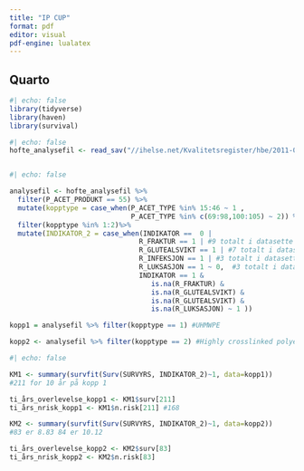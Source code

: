```yaml
---
title: "IP CUP"
format: pdf
editor: visual
pdf-engine: lualatex
---
```


## Quarto

```r
#| echo: false
library(tidyverse)
library(haven)
library(survival)


```

```r
#| echo: false
hofte_analysefil <- read_sav("//ihelse.net/Kvalitetsregister/hbe/2011-06449/STATISTIKK/Hofte/2024/Hofte_2024.sav")



```

```r
#| echo: false

analysefil <- hofte_analysefil %>% 
  filter(P_ACET_PRODUKT == 55) %>% 
  mutate(kopptype = case_when(P_ACET_TYPE %in% 15:46 ~ 1 ,
                              P_ACET_TYPE %in% c(69:98,100:105) ~ 2)) %>% 
  filter(kopptype %in% 1:2)%>% 
  mutate(INDIKATOR_2 = case_when(INDIKATOR ==  0 |
                                R_FRAKTUR == 1 | #9 totalt i datasette
                                R_GLUTEALSVIKT == 1 | #7 totalt i datasette
                                R_INFEKSJON == 1 | #3 totalt i datasette
                                R_LUKSASJON == 1 ~ 0,  #3 totalt i datasette
                                INDIKATOR == 1 & 
                                   is.na(R_FRAKTUR) &
                                   is.na(R_GLUTEALSVIKT) &
                                   is.na(R_GLUTEALSVIKT) &
                                   is.na(R_LUKSASJON) ~ 1 ))

kopp1 = analysefil %>% filter(kopptype == 1) #UHMWPE

kopp2 <- analysefil %>% filter(kopptype == 2) #Highly crosslinked polyethylen


```

```r
#| echo: false

KM1 <- summary(survfit(Surv(SURVYRS, INDIKATOR_2)~1, data=kopp1))
#211 for 10 år på kopp 1

ti_års_overlevelse_kopp1 <- KM1$surv[211]
ti_års_nrisk_kopp1 <- KM1$n.risk[211] #168

KM2 <- summary(survfit(Surv(SURVYRS, INDIKATOR_2)~1, data=kopp2))
#83 er 8.83 84 er 10.12

ti_års_overlevelse_kopp2 <- KM2$surv[83] 
ti_års_nrisk_kopp2 <- KM2$n.risk[83]
```
